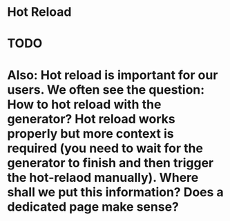 # Hot Reload

# TODO

# Also: Hot reload is important for our users. We often see the question: How to hot reload with the generator? Hot reload works properly but more context is required (you need to wait for the generator to finish and then trigger the hot-relaod manually). Where shall we put this information? Does a dedicated page make sense?
